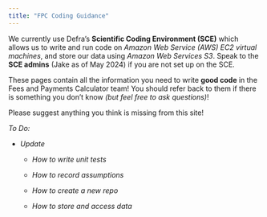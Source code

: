 ```yaml
---
title: "FPC Coding Guidance"
---
```


We currently use Defra's **Scientific Coding Environment (SCE)** which allows us to write and run code on *Amazon Web Service (AWS) EC2 virtual machines*, and store our data using *Amazon Web Services S3*. Speak to the **SCE admins** (Jake as of May 2024) if you are not set up on the SCE.

These pages contain all the information you need to write **good code** in the Fees and Payments Calculator team! You should refer back to them if there is something you don't know *(but feel free to ask questions)*!

Please suggest anything you think is missing from this site!

*To Do:*

-   *Update*

    -   *How to write unit tests*

    -   *How to record assumptions*

    -   *How to create a new repo*

    -   *How to store and access data*

